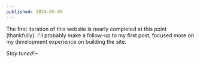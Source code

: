 ```yaml
---
published: 2024-05-09
---
```


The first iteration of this website is nearly completed at this point (thankfully). I'll probably make a follow-up to my first post, focused more on my development experience on building the site.

_Stay tuned!~_
